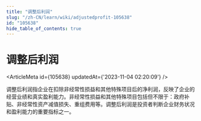 ```yaml
---
title: "调整后利润"
slug: "/zh-CN/learn/wiki/adjustedprofit-105638"
id: "105638"
hide_table_of_contents: true
---
```



# 调整后利润

<ArticleMeta id={105638} updatedAt={'2023-11-04 02:20:09'} />
<div className='border-solid border-b border-t-0 my-4 border-[var(--ifm-color-gray-300)]' />

调整后利润指企业在扣除非经常性损益和其他特殊项目后的净利润，反映了企业的经营业绩和真实盈利能力。非经常性损益和其他特殊项目包括但不限于：政府补贴、非经常性资产减值损失、重组费用等。调整后利润是投资者判断企业财务状况和盈利能力的重要指标之一。
